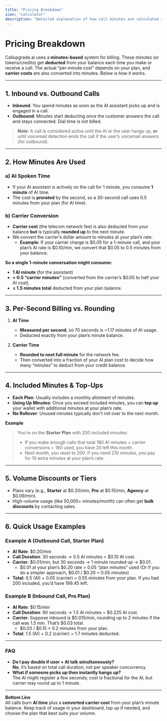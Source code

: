 ```yaml
---
title: "Pricing Breakdown"
icon: "calculator"
description: "Detailed explanation of how call minutes are calculated and billed"
---
```


# Pricing Breakdown

Callupgrade.ai uses a **minutes-based** system for billing. These minutes (or tokens/credits) get **deducted** from your balance each time you make or receive a call. The actual “per-minute cost” depends on your plan, and **carrier costs** are also converted into minutes. Below is how it works.

---

## 1. Inbound vs. Outbound Calls

- **Inbound**: You spend minutes as soon as the AI assistant picks up and is engaged in a call.
- **Outbound**: Minutes start deducting once the customer answers the call and stays connected. Dial time is not billed.

> **Note**: A call is considered active until the AI or the user hangs up, **or** until voicemail detection ends the call if the user’s voicemail answers (for outbound).

---

## 2. How Minutes Are Used

### a) AI Spoken Time

- If your AI assistant is actively on the call for 1 minute, you consume **1 minute** of AI time.
- The cost is **prorated** by the second, so a 30-second call uses 0.5 minutes from your plan (for AI time).

### b) Carrier Conversion

- **Carrier cost** (the telecom network fee) is also deducted from your balance **but** is typically **rounded up** to the next minute.
- We convert the carrier’s dollar amount to minutes at your plan’s rate.
  - **Example**: If your carrier charge is \$0.05 for a 1-minute call, and your plan’s AI rate is \$0.10/min, we convert that \$0.05 to 0.5 minutes from your balance.

**So a single 1-minute conversation might consume:**

- **1 AI minute** (for the assistant)
- **+ 0.5 “carrier minutes”** (converted from the carrier’s \$0.05 to half your AI cost).
- **= 1.5 minutes total** deducted from your plan balance.

---

## 3. Per-Second Billing vs. Rounding

1. **AI Time**

   - **Measured per second**, so 70 seconds is ~1.17 minutes of AI usage.
   - Deducted exactly from your plan’s minute balance.

2. **Carrier Time**
   - **Rounded to next full minute** for the network fee.
   - Then converted into a fraction of your AI plan cost to decide how many “minutes” to deduct from your credit balance.

---

## 4. Included Minutes & Top-Ups

- **Each Plan**: Usually includes a monthly allotment of minutes.
- **Using Up Minutes**: Once you exceed included minutes, you can **top up** your wallet with additional minutes at your plan’s rate.
- **No Rollover**: Unused minutes typically don’t roll over to the next month.

**Example**

> You’re on the **Starter Plan** with 200 included minutes:
>
> - If you make enough calls that total 180 AI minutes + carrier conversions = 180 used, you have 20 left this month.
> - Next month, you reset to 200. If you need 210 minutes, you pay for 10 extra minutes at your plan’s rate.

---

## 5. Volume Discounts or Tiers

- Plans vary (e.g., **Starter** at \$0.20/min, **Pro** at \$0.15/min, **Agency** at \$0.09/min).
- High-volume usage (like 50,000+ minutes/month) can often get **bulk discounts** by contacting sales.

---

## 6. Quick Usage Examples

### Example A (Outbound Call, Starter Plan)

- **AI Rate**: \$0.20/min
- **Call Duration**: 30 seconds → 0.5 AI minutes = \$0.10 AI cost.
- **Carrier**: \$0.01/min, but 30 seconds → 1 minute rounded up → \$0.01.
  - \$0.01 at your plan’s \$0.20 rate = 0.05 “plan minutes” used (Or if you do a simpler approach, \$0.01 / \$0.20 = 0.05 minutes)
- **Total**: 0.5 (AI) + 0.05 (carrier) = 0.55 minutes from your plan. If you had 200 included, you’d have 199.45 left.

### Example B (Inbound Call, Pro Plan)

- **AI Rate**: \$0.15/min
- **Call Duration**: 90 seconds → 1.5 AI minutes = \$0.225 AI cost.
- **Carrier**: Suppose inbound is \$0.015/min, rounding up to 2 minutes if the call was 1.5 min. That’s \$0.03 total.
  - \$0.03 / \$0.15 = 0.2 minutes from your plan.
- **Total**: 1.5 (AI) + 0.2 (carrier) = 1.7 minutes deducted.

---

### FAQ

- **Do I pay double if user + AI talk simultaneously?**  
  **No**, it’s based on total call duration, not per speaker concurrency.
- **What if someone picks up then instantly hangs up?**  
  The AI might register a few seconds; cost is fractional for the AI, but carrier may round up to 1 minute.

---

**Bottom Line**  
All calls burn **AI time** plus a **converted carrier cost** from your plan’s minute balance. Keep track of usage in your dashboard, top up if needed, and choose the plan that best suits your volume.
